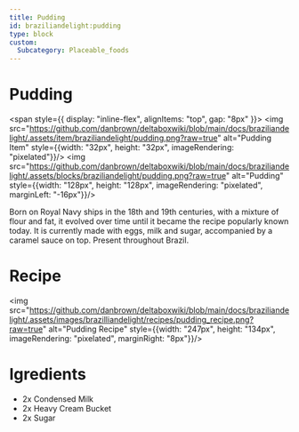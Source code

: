 ```yaml
---
title: Pudding
id: braziliandelight:pudding
type: block
custom:
  Subcategory: Placeable_foods
---
```


# Pudding

<span style={{ display: "inline-flex", alignItems: "top", gap: "8px" }}>
  <img src="https://github.com/danbrown/deltaboxwiki/blob/main/docs/braziliandelight/.assets/item/braziliandelight/pudding.png?raw=true"
         alt="Pudding Item" style={{width: "32px", height: "32px", imageRendering: "pixelated"}}/>
  <img src="https://github.com/danbrown/deltaboxwiki/blob/main/docs/braziliandelight/.assets/blocks/braziliandelight/pudding.png?raw=true"
         alt="Pudding" style={{width: "128px", height: "128px", imageRendering: "pixelated", marginLeft: "-16px"}}/>
</span>

Born on Royal Navy ships in the 18th and 19th centuries, with a mixture of flour and fat, it evolved over time until it became the recipe popularly known today. It is currently made with eggs, milk and sugar, accompanied by a caramel sauce on top.
Present throughout Brazil.

# Recipe

<img src="https://github.com/danbrown/deltaboxwiki/blob/main/docs/braziliandelight/.assets/images/brazilliandelight/recipes/pudding_recipe.png?raw=true" alt="Pudding Recipe" style={{width: "247px", height: "134px", imageRendering: "pixelated", marginRight: "8px"}}/>


# Igredients

- 2x Condensed Milk
- 2x Heavy Cream Bucket
- 2x Sugar